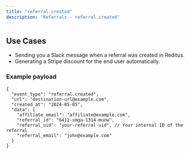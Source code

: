 ```yaml
---
title: "referral.created"
description: "Referrals - referral.created"
---
```


## Use Cases
- Sending you a Slack message when a referral was created in Reditus.
- Generating a Stripe discount for the end user automatically.

### Example payload

```
{
  "event_type": "referral.created",
  "url": "destination-url@example.com",
  "created_at": "2024-05-05",
  "data": {
    "affiliate_email": "affiliate@example.com",
    "referral_id": "6412-smga-1314-munw",
    "referral_uid": "your-referral-uid", // Your internal ID of the referral
    "referral_email": "john@example.com"
  }
}
```
